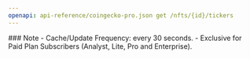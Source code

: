 ```yaml
---
openapi: api-reference/coingecko-pro.json get /nfts/{id}/tickers
---
```


<Note>
### Note
- Cache/Update Frequency: every 30 seconds.
- Exclusive for Paid Plan Subscribers (Analyst, Lite, Pro and Enterprise).
</Note>